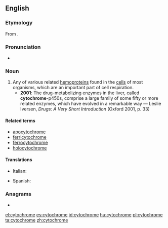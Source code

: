 ==English==
{{wikipedia}}

===Etymology===
From {{confix|cyto|chrome|lang=en}}.

===Pronunciation===
* {{IPA|/ˈsaɪtəkɹəʊm/}}

===Noun===
{{en-noun}}

# Any of various related [[hemoprotein]]s found in the [[cells]] of most organisms, which are an important part of cell respiration.
#* '''2001''': The drug-metabolizing enzymes in the liver, called '''cytochrome'''-p450s, comprise a large family of some fifty or more related enzymes, which have evolved in a remarkable way — Leslie Iversen, ''Drugs: A Very Short Introduction'' (Oxford 2001, p. 33)

====Related terms====
* [[apocytochrome]]
* [[ferricytochrome]]
* [[ferrocytochrome]]
* [[holocytochrome]]

====Translations====
{{trans-top|hemoprotein compound}}
* Italian: {{t-|it|citocromo|m}}
{{trans-mid}}
* Spanish: {{t-|es|citocromo|m}}
{{trans-bottom}}

===Anagrams===
* {{l/en|chromocyte}}

[[el:cytochrome]]
[[es:cytochrome]]
[[id:cytochrome]]
[[hu:cytochrome]]
[[pl:cytochrome]]
[[ta:cytochrome]]
[[zh:cytochrome]]